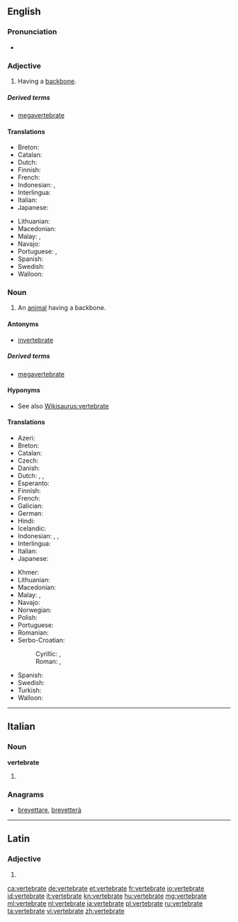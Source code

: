 ==English==

===Pronunciation===
* {{IPA|/ˈvɛɹ.tɪ.bɹeɪt/|lang=en}}

===Adjective===
{{en-adj|-}}

# Having a [[backbone]].

=====Derived terms=====
* [[megavertebrate]]

====Translations====
{{trans-top|having a backbone}}
* Breton: {{t-|br|mellkeinek}}
* Catalan: {{t+|ca|vertebrat}}
* Dutch: {{t+|nl|gewerveld}}
* Finnish: {{t-|fi|selkärankainen}}
* French: {{t+|fr|vertébré}}
* Indonesian: {{t-|id|bertulang belakang}}, {{t+|id|vertebrata}}
* Interlingua: {{t-|ia|vertebrate}}
* Italian: {{t+|it|vertebrato}}
* Japanese: {{t-|ja|脊椎|tr=せきつい, sekitsui}}
{{trans-mid}}
* Lithuanian: {{t+|lt|stuburinis|m}}
* Macedonian: {{t-|mk|’рбетнички|m|tr='rbétnički}}
* Malay: {{t|ms|bertulang belakang}}, {{t|ms|vertebrat}}
* Navajo: {{tø|nv|bíígháán dahólónígíí}}
* Portuguese: {{t+|pt|vertebrado|m}}, {{t-|pt|vertebrada|f}}
* Spanish: {{t+|es|vertebrado}}
* Swedish: {{t+|sv|ryggradsdjur|n}}
* Walloon: {{t+|wa|cronzoxhî}}
{{trans-bottom}}

===Noun===
{{en-noun}}

# An [[animal]] having a backbone.

====Antonyms====
* [[invertebrate]]

=====Derived terms=====
* [[megavertebrate]]

====Hyponyms====
* See also [[Wikisaurus:vertebrate]]

====Translations====
{{trans-top|an animal having a backbone}}
* Azeri: {{t-|az|onurğalı}}
* Breton: {{t-|br|mellkeineg|m}}
* Catalan: {{t+|ca|vertebrat}}
* Czech: {{t-|cs|obratlovec|m}}
* Danish: {{t-|da|hvirveldyr|n}}
* Dutch: {{t+|nl|gewervelde}}, {{t-|nl|werveldier|n}}, {{t-|nl|vertebraat|m}}
* Esperanto: {{t-|eo|vertebrulo}}
* Finnish: {{t-|fi|selkärankainen}}
* French: {{t+|fr|vertébré|m}}
* Galician: {{t-|gl|vertebrado|m}}
* German: {{t+|de|Wirbeltier|n}}
* Hindi: {{t-|hi|कशेरुकी जीव}}
* Icelandic: {{t-|is|hryggleysingjar}}
* Indonesian: {{t+|id|vertebrata}}, {{t-|id|hewan vertebrata}}, {{t-|id|hewan bertulang belakang}}
* Interlingua: {{t-|ia|vertebrato}}
* Italian: {{t+|it|vertebrato}}
* Japanese: {{t+|ja|脊椎動物|tr=せきついどうぶつ, sekitsui dōbutsu}}
{{trans-mid}}
* Khmer: {{t-|km|សត្វឆ្អឹងកង|tr=sat che eng kong|sc=Khmr}}
* Lithuanian: {{t+|lt|stuburinis|m}}
* Macedonian: {{t-|mk|’рбетник|m|tr='rbetnik}}
* Malay: {{t|ms|haiwan vertebrat}}, {{t|ms|vertebrat}}
* Navajo: {{tø|nv|naaldeehii bitsʼin dahólónígíí}}
* Norwegian: {{t-|nn|virveldyr}}
* Polish: {{t+|pl|kręgowiec|m}}
* Portuguese: {{t+|pt|vertebrado|m}}
* Romanian: {{t+|ro|vertebrat|n}}
* Serbo-Croatian:
*: Cyrillic: {{t-|sh|краљешњак|m|alt=крáљешњак|sc=Cyrl}}, {{t-|sh|кичмењак|m|sc=Cyrl}}
*: Roman: {{t-|sh|kralješnjak|m|alt=králješnjak}}, {{t-|sh|kičmenjak|m}}
* Spanish: {{t+|es|vertebrado}}
* Swedish: {{t+|sv|ryggradsdjur|n}}
* Turkish: {{t+|tr|omurgalı}}
* Walloon: {{t+|wa|cronzoxhî}}
{{trans-bottom}}

----

==Italian==

===Noun===
'''vertebrate''' {{f}}

# {{plural of|vertebrato|lang=it}}

===Anagrams===
* [[brevettare#Italian|brevettare]], [[brevetterà#Italian|brevetterà]]

----

==Latin==

===Adjective===
{{la-adj-form|vertebrāte}}

# {{inflection of|vertebratus|vertebrātus|voc|m|s|lang=la}}

[[ca:vertebrate]]
[[de:vertebrate]]
[[et:vertebrate]]
[[fr:vertebrate]]
[[io:vertebrate]]
[[id:vertebrate]]
[[it:vertebrate]]
[[kn:vertebrate]]
[[hu:vertebrate]]
[[mg:vertebrate]]
[[ml:vertebrate]]
[[nl:vertebrate]]
[[ja:vertebrate]]
[[pl:vertebrate]]
[[ru:vertebrate]]
[[ta:vertebrate]]
[[vi:vertebrate]]
[[zh:vertebrate]]
